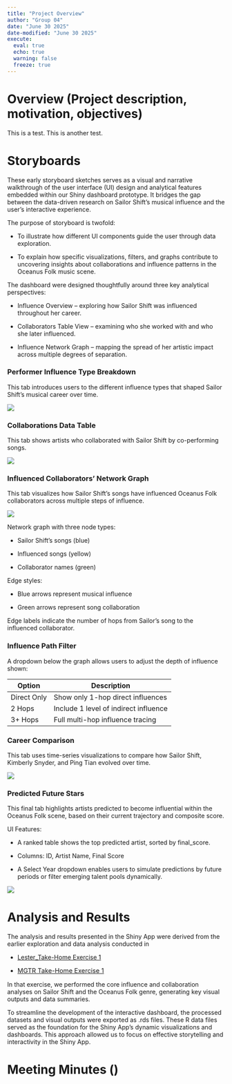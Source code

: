 ```yaml
---
title: "Project Overview"
author: "Group 04"
date: "June 30 2025"
date-modified: "June 30 2025"
execute: 
  eval: true
  echo: true
  warning: false
  freeze: true
---
```


# Overview (Project description, motivation, objectives)

This is a test. This is another test.

# Storyboards

These early storyboard sketches serves as a visual and narrative walkthrough of the user interface (UI) design and analytical features embedded within our Shiny dashboard prototype. It bridges the gap between the data-driven research on Sailor Shift’s musical influence and the user’s interactive experience.

The purpose of storyboard is twofold:

-   To illustrate how different UI components guide the user through data exploration.

-   To explain how specific visualizations, filters, and graphs contribute to uncovering insights about collaborations and influence patterns in the Oceanus Folk music scene.

The dashboard were designed thoughtfully around three key analytical perspectives:

-   Influence Overview – exploring how Sailor Shift was influenced throughout her career.

-   Collaborators Table View – examining who she worked with and who she later influenced.

-   Influence Network Graph – mapping the spread of her artistic impact across multiple degrees of separation.

### Performer Influence Type Breakdown

This tab introduces users to the different influence types that shaped Sailor Shift's musical career over time.

![](images/Wireframe%20Flowchart%20Whiteboard.png)

### Collaborations Data Table

This tab shows artists who collaborated with Sailor Shift by co-performing songs.

![](images/Wireframe%20Flowchart%20Whiteboard%20(1).png)

### Influenced Collaborators’ Network Graph

This tab visualizes how Sailor Shift’s songs have influenced Oceanus Folk collaborators across multiple steps of influence.

![](images/Wireframe%20Flowchart%20Whiteboard%20(2).png)

Network graph with three node types:

-   Sailor Shift's songs (blue)

-   Influenced songs (yellow)

-   Collaborator names (green)

Edge styles:

-   Blue arrows represent musical influence

-   Green arrows represent song collaboration

Edge labels indicate the number of hops from Sailor’s song to the influenced collaborator.

### Influence Path Filter

A dropdown below the graph allows users to adjust the depth of influence shown:

| Option      | Description                           |
|-------------|---------------------------------------|
| Direct Only | Show only 1-hop direct influences     |
| 2 Hops      | Include 1 level of indirect influence |
| 3+ Hops     | Full multi-hop influence tracing      |

### Career Comparison

This tab uses time-series visualizations to compare how Sailor Shift, Kimberly Snyder, and Ping Tian evolved over time.

![](images/Career%20Compare.png)

### Predicted Future Stars

This final tab highlights artists predicted to become influential within the Oceanus Folk scene, based on their current trajectory and composite score.

UI Features:

-   A ranked table shows the top predicted artist, sorted by final_score.

-   Columns: ID, Artist Name, Final Score

-   A Select Year dropdown enables users to simulate predictions by future periods or filter emerging talent pools dynamically.

![](images/Predict.png)

# Analysis and Results

The analysis and results presented in the Shiny App were derived from the earlier exploration and data analysis conducted in

-   [Lester_Take-Home Exercise 1](https://lesteronthecouchisss608.netlify.app/take-home_ex/take-home_ex02/take-home_ex02)

-   [MGTR Take-Home Exercise 1](https://isss608-ay2024-2025.netlify.app/take-home_ex/take-home_ex01/take-home_ex01){style="font-size: 11pt;"}

In that exercise, we performed the core influence and collaboration analyses on Sailor Shift and the Oceanus Folk genre, generating key visual outputs and data summaries.

To streamline the development of the interactive dashboard, the processed datasets and visual outputs were exported as .rds files. These R data files served as the foundation for the Shiny App’s dynamic visualizations and dashboards. This approach allowed us to focus on effective storytelling and interactivity in the Shiny App.

# Meeting Minutes ()

